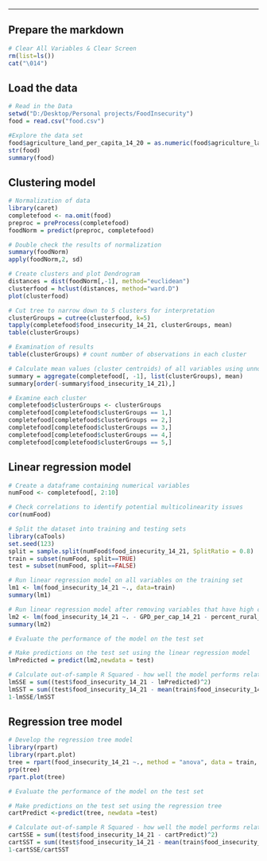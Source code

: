 ------------------------------------------------------------------------

## Prepare the markdown 

```r
# Clear All Variables & Clear Screen
rm(list=ls())
cat("\014")
```
## Load the data

```r
# Read in the Data
setwd("D:/Desktop/Personal projects/FoodInsecurity")
food = read.csv("food.csv")
```

```r
#Explore the data set
food$agriculture_land_per_capita_14_20 = as.numeric(food$agriculture_land_per_capita_14_20)
str(food)
summary(food)
```
## Clustering model

```r
# Normalization of data
library(caret)
completefood <- na.omit(food) 
preproc = preProcess(completefood)
foodNorm = predict(preproc, completefood)

# Double check the results of normalization
summary(foodNorm)
apply(foodNorm,2, sd)

```

```r
# Create clusters and plot Dendrogram
distances = dist(foodNorm[,-1], method="euclidean")
clusterfood = hclust(distances, method="ward.D") 
plot(clusterfood) 
```

```r
# Cut tree to narrow down to 5 clusters for interpretation
clusterGroups = cutree(clusterfood, k=5) 
tapply(completefood$food_insecurity_14_21, clusterGroups, mean)
table(clusterGroups)
```

```r
# Examination of results
table(clusterGroups) # count number of observations in each cluster

# Calculate mean values (cluster centroids) of all variables using unnormalized data
summary = aggregate(completefood[, -1], list(clusterGroups), mean)
summary[order(-summary$food_insecurity_14_21),]
```

```r
# Examine each cluster
completefood$clusterGroups <- clusterGroups
completefood[completefood$clusterGroups == 1,]
completefood[completefood$clusterGroups == 2,]
completefood[completefood$clusterGroups == 3,]
completefood[completefood$clusterGroups == 4,]
completefood[completefood$clusterGroups == 5,]
```
## Linear regression model

```r
# Create a dataframe containing numerical variables
numFood <- completefood[, 2:10]

# Check correlations to identify potential multicolinearity issues
cor(numFood)
```

```r
# Split the dataset into training and testing sets
library(caTools)
set.seed(123)
split = sample.split(numFood$food_insecurity_14_21, SplitRatio = 0.8)
train = subset(numFood, split==TRUE)
test = subset(numFood, split==FALSE)
```


```r
# Run linear regression model on all variables on the training set
lm1 <- lm(food_insecurity_14_21 ~., data=train)
summary(lm1)
```

```r
# Run linear regression model after removing variables that have high correlations with those already included  
lm2 <- lm(food_insecurity_14_21 ~. - GPD_per_cap_14_21 - percent_rural_21 , data=train)
summary(lm2)
```
```r
# Evaluate the performance of the model on the test set

# Make predictions on the test set using the linear regression model
lmPredicted = predict(lm2,newdata = test)

# Calculate out-of-sample R Squared - how well the model performs relative to the baseline model
lmSSE = sum((test$food_insecurity_14_21 - lmPredicted)^2)
lmSST = sum((test$food_insecurity_14_21 - mean(train$food_insecurity_14_21))^2)
1-lmSSE/lmSST
```

## Regression tree model

```r
# Develop the regression tree model
library(rpart)
library(rpart.plot)
tree = rpart(food_insecurity_14_21 ~., method = "anova", data = train, minbucket = 10)
prp(tree)
rpart.plot(tree)
```

```r
# Evaluate the performance of the model on the test set

# Make predictions on the test set using the regression tree
cartPredict <-predict(tree, newdata =test)

# Calculate out-of-sample R Squared - how well the model performs relative to the baseline model
cartSSE = sum((test$food_insecurity_14_21 - cartPredict)^2)
cartSST = sum((test$food_insecurity_14_21 - mean(train$food_insecurity_14_21))^2)
1-cartSSE/cartSST
```

